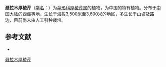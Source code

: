 {{NoteTA|G1=LS}}
{{Speciesbox
| name = 聂拉木厚棱芹
| status = 
| status_system = 
| image = 
| genus = Pachypleurum
| species = nyalamense
| authority = H. T. Chang et Shan
}}

'''聂拉木厚棱芹'''（[[学名|学名]]：{{lang|la|''Pachypleurum nyalamense''}}）为[[伞形科|伞形科]][[厚棱芹属|厚棱芹属]]的植物，为中国的特有植物。分布于[[中国大陆|中国大陆]]的[[西藏|西藏]]等地，生长于海拔3,500米至3,600米的地区，多生长于山坡及路边，目前尚未由人工引种栽培。

== 参考文献 ==
<div class="references-small">
* {{cite web| url =http://www.bioinfo.cn/db05/KmzwSpecies.php?action=view&id=22965| title =聂拉木厚棱芹| work =《中国高等植物数据库全库》| publisher =中国科学院微生物研究所| author =昆明植物研究所| accessdate =2009-02-25}}{{dead link|date=2018年4月 |bot=InternetArchiveBot |fix-attempted=yes }}
</div>
{{Taxonbar|from=Q15231899}}

[[Category:厚棱芹属|聂拉木厚棱芹]]


{{Apiales-stub}}